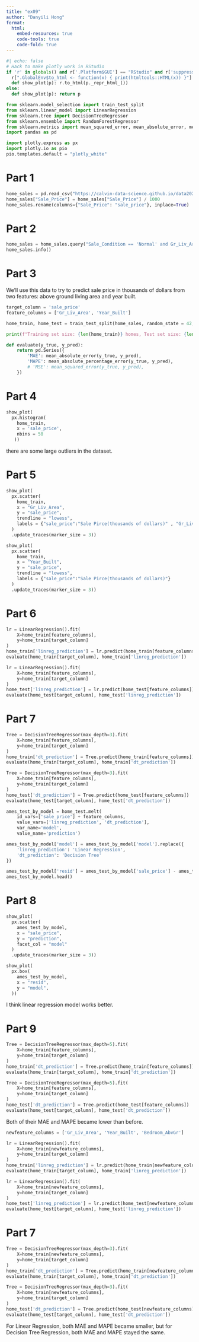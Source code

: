 ```yaml
---
title: "ex09"
author: "Danyili Hong"
format:
  html:
    embed-resources: true
    code-tools: true
    code-fold: true
---
```


```python
#| echo: false
# Hack to make plotly work in RStudio
if 'r' in globals() and r['.Platform$GUI'] == "RStudio" and r['suppressMessages(requireNamespace("htmltools"))']:
  r[".GlobalEnv$to_html <- function(x) { print(htmltools::HTML(x)) }"] and None
  def show_plot(p): r.to_html(p._repr_html_())
else:
  def show_plot(p): return p
```

```python
from sklearn.model_selection import train_test_split
from sklearn.linear_model import LinearRegression
from sklearn.tree import DecisionTreeRegressor
from sklearn.ensemble import RandomForestRegressor
from sklearn.metrics import mean_squared_error, mean_absolute_error, mean_absolute_percentage_error
import pandas as pd

import plotly.express as px
import plotly.io as pio
pio.templates.default = "plotly_white"
```

# Part 1
```python
home_sales = pd.read_csv("https://calvin-data-science.github.io/data202/data/ames/ames_home_sales.csv")
home_sales["Sale_Price"] = home_sales["Sale_Price"] / 1000
home_sales.rename(columns={"Sale_Price": "sale_price"}, inplace=True)
```

# Part 2
```python
home_sales = home_sales.query("Sale_Condition == 'Normal' and Gr_Liv_Area <4000")
home_sales.info()
```
# Part 3

We’ll use this data to try to predict sale price in thousands of dollars from two features: above ground living area and year built.
```python
target_column = 'sale_price'
feature_columns = ['Gr_Liv_Area', 'Year_Built']
```

```python
home_train, home_test = train_test_split(home_sales, random_state = 42, test_size = 0.2 )

print(f"Training set size: {len(home_train)} homes, Test set size: {len(home_test)} homes ")
```

```python
def evaluate(y_true, y_pred):
    return pd.Series({
        'MAE': mean_absolute_error(y_true, y_pred),
        'MAPE': mean_absolute_percentage_error(y_true, y_pred),
        # 'MSE': mean_squared_error(y_true, y_pred),
    })
```

# Part 4
```python
show_plot(
  px.histogram(
    home_train,
    x = 'sale_price',
    nbins = 50
   ))
```
there are some large outliers in the dataset.

# Part 5
```python
show_plot(
  px.scatter(
    home_train,
    x = "Gr_Liv_Area",
    y = "sale_price",
    trendline = "lowess",
    labels = {"sale_price":"Sale Pirce(thousands of dollars)" , "Gr_Liv_Area": "Above Ground Area(sq ft)"}
  )
  .update_traces(marker_size = 3))
```
```python
show_plot(
  px.scatter(
    home_train,
    x = "Year_Built",
    y = "sale_price",
    trendline = "lowess",
    labels = {"sale_price":"Sale Pirce(thousands of dollars)"}
  )
  .update_traces(marker_size = 3))
```

# Part 6
```python
lr = LinearRegression().fit(
    X=home_train[feature_columns],
    y=home_train[target_column]
)
home_train['linreg_prediction'] = lr.predict(home_train[feature_columns])
evaluate(home_train[target_column], home_train['linreg_prediction'])
```
```python
lr = LinearRegression().fit(
    X=home_train[feature_columns],
    y=home_train[target_column]
)
home_test['linreg_prediction'] = lr.predict(home_test[feature_columns])
evaluate(home_test[target_column], home_test['linreg_prediction'])
```


# Part 7
```python
Tree = DecisionTreeRegressor(max_depth=3).fit(
    X=home_train[feature_columns],
    y=home_train[target_column]
)
home_train['dt_prediction'] = Tree.predict(home_train[feature_columns])
evaluate(home_train[target_column], home_train['dt_prediction'])
```

```python
Tree = DecisionTreeRegressor(max_depth=3).fit(
    X=home_train[feature_columns],
    y=home_train[target_column]
)
home_test['dt_prediction'] = Tree.predict(home_test[feature_columns])
evaluate(home_test[target_column], home_test['dt_prediction'])
```

```python
ames_test_by_model = home_test.melt(
    id_vars=['sale_price'] + feature_columns,
    value_vars=['linreg_prediction', 'dt_prediction'],
    var_name='model',
    value_name='prediction')

ames_test_by_model['model'] = ames_test_by_model['model'].replace({
    'linreg_prediction': 'Linear Regression',
    'dt_prediction': 'Decision Tree'
})

ames_test_by_model['resid'] = ames_test_by_model['sale_price'] - ames_test_by_model['prediction']
ames_test_by_model.head()
```

# Part 8
```python
show_plot(
  px.scatter(
    ames_test_by_model,
    x = "sale_price",
    y = "prediction",
    facet_col = "model"
  )
  .update_traces(marker_size = 3))
```

```python
show_plot(
  px.box(
    ames_test_by_model,
    x = "resid",
    y = "model",
  ))
```
I think linear regression model works better.

# Part 9
```python
Tree = DecisionTreeRegressor(max_depth=5).fit(
    X=home_train[feature_columns],
    y=home_train[target_column]
)
home_train['dt_prediction'] = Tree.predict(home_train[feature_columns])
evaluate(home_train[target_column], home_train['dt_prediction'])
```

```python
Tree = DecisionTreeRegressor(max_depth=5).fit(
    X=home_train[feature_columns],
    y=home_train[target_column]
)
home_test['dt_prediction'] = Tree.predict(home_test[feature_columns])
evaluate(home_test[target_column], home_test['dt_prediction'])
```
Both of their MAE and MAPE became lower than before. 

```python
newfeature_columns = ['Gr_Liv_Area', 'Year_Built', 'Bedroom_AbvGr']
```

```python
lr = LinearRegression().fit(
    X=home_train[newfeature_columns],
    y=home_train[target_column]
)
home_train['linreg_prediction'] = lr.predict(home_train[newfeature_columns])
evaluate(home_train[target_column], home_train['linreg_prediction'])
```

```python
lr = LinearRegression().fit(
    X=home_train[newfeature_columns],
    y=home_train[target_column]
)
home_test['linreg_prediction'] = lr.predict(home_test[newfeature_columns])
evaluate(home_test[target_column], home_test['linreg_prediction'])
```


# Part 7
```python
Tree = DecisionTreeRegressor(max_depth=3).fit(
    X=home_train[newfeature_columns],
    y=home_train[target_column]
)
home_train['dt_prediction'] = Tree.predict(home_train[newfeature_columns])
evaluate(home_train[target_column], home_train['dt_prediction'])
```

```python
Tree = DecisionTreeRegressor(max_depth=3).fit(
    X=home_train[newfeature_columns],
    y=home_train[target_column]
)
home_test['dt_prediction'] = Tree.predict(home_test[newfeature_columns])
evaluate(home_test[target_column], home_test['dt_prediction'])
```
For Linear Regression, both MAE and MAPE became smaller, but for Decision Tree Regression, both MAE and MAPE stayed the same. 



